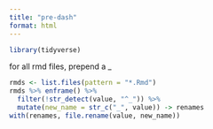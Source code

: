 ```yaml
---
title: "pre-dash"
format: html
---
```


```r
library(tidyverse)
```


for all rmd files, prepend a _

```r
rmds <- list.files(pattern = "*.Rmd")
rmds %>% enframe() %>% 
  filter(!str_detect(value, "^_")) %>% 
  mutate(new_name = str_c("_", value)) -> renames
with(renames, file.rename(value, new_name))
```

